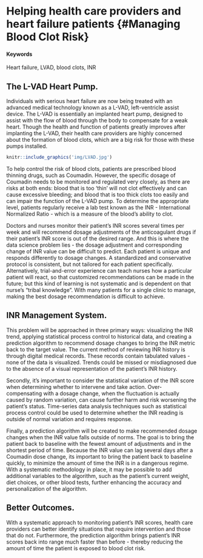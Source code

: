 # Helping health care providers and heart failure patients {#Managing Blood Clot Risk}

#### Keywords

Heart failure, LVAD, blood clots, INR

## The L-VAD Heart Pump.

Individuals with serious heart failure are now being treated with an advanced medical technology known as a L-VAD, left-ventricle assist device.  The L-VAD is essentially an implanted heart pump, designed to assist with the flow of blood through the body to compensate for a weak heart.  Though the health and function of patients greatly improves after implanting the L-VAD, their health care providers are highly concerned about the formation of blood clots, which are a big risk for those with these pumps installed.

```r
knitr::include_graphics('img/LVAD.jpg')
```

To help control the risk of blood clots, patients are prescribed blood thinning drugs, such as Coumadin.  However, the specific dosage of Coumadin needs to be monitored and regulated very closely, as there are risks at both ends: blood that is too ‘thin’ will not clot effectively and can cause excessive bleeding; and blood that is too thick clots too easily and can impair the function of the L-VAD pump.  To determine the appropriate level, patients regularly receive a lab test known as the INR - International Normalized Ratio - which is a measure of the blood’s ability to clot.  

Doctors and nurses monitor their patient's INR scores several times per week and will recommend  dosage adjustments of the anticoagulant drugs if their patient’s INR score is out of the desired range.  And this is where the data science problem lies - the dosage adjustment and corresponding change of INR value can be difficult to predict.  Each patient is unique and responds differently to dosage changes.  A standardized and conservative protocol is consistent, but not tailored for each patient specifically.  Alternatively, trial-and-error experience can teach nurses how a particular patient will react, so that customized recommendations can be made in the future; but this kind of learning is not systematic and is dependent on that nurse's "tribal knowledge".  With many patients for a single clinic to manage, making the best dosage recommendation is difficult to achieve.  

## INR Management System.

This problem will be approached in three primary ways: visualizing the INR trend, applying statistical process control to historical data, and creating a prediction algorithm to recommend dosage changes to bring the INR metric back to the target value.  The current method of reviewing INR history is through digital medical records.  These records contain tabulated values - none of the data is visualized.  Trends could be missed or misdiagnosed due to the absence of a visual representation of the patient’s INR history. 

Secondly, it’s important to consider the statistical variation of the INR score when determining whether to intervene and take action.  Over-compensating with a dosage change, when the fluctuation is actually caused by random variation, can cause further harm and risk worsening the patient’s status.  Time-series data analysis techniques such as statistical process control could be used to determine whether the INR reading is outside of normal variation and requires response.

Finally, a prediction algorithm will be created to make recommended dosage changes when the INR value falls outside of norms.  The goal is to bring the patient back to baseline with the fewest amount of adjustments and in the shortest period of time.  Because the INR value can lag several days after a Coumadin dose change, its important to bring the patient back to baseline quickly, to minimize the amount of time the INR is in a dangerous regime.  With a systematic methodology in place, it may be possible to add additional variables to the algorithm, such as the patient's current weight, diet choices, or other blood tests, further enhancing the accuracy and personalization of the algorithm.  

## Better Outcomes.

With a systematic approach to monitoring patient’s INR scores, health care providers can better identify situations that require intervention and those that do not.  Furthermore, the prediction algorithm brings patient’s INR scores back into range much faster than before - thereby reducing the amount of time the patient is exposed to blood clot risk.  
